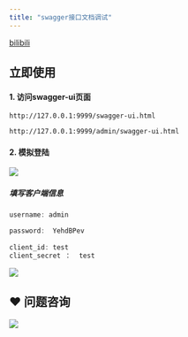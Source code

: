 ```yaml
---
title: "swagger接口文档调试"
---
```


[bilibili](https://player.bilibili.com/player.html?bvid=BV12t411B7e9&p=5&page=5&autoplay=0)

## 立即使用


#### 1. 访问swagger-ui页面
```shell
http://127.0.0.1:9999/swagger-ui.html
```

```shell
http://127.0.0.1:9999/admin/swagger-ui.html
```



#### 2. 模拟登陆


![](https://cdn.nlark.com/yuque/0/2020/png/283679/1601182554167-bb3a82f8-d403-4d0d-8b96-1fbca6aa17e0.png)



##### 填写客户端信息


```java
username: admin

password:  YehdBPev  
    
client_id: test
client_secret ：  test
```





![](https://minio.pigx.vip/oss/1638682863.png)





## ❤  问题咨询
![](https://cdn.nlark.com/yuque/0/2022/gif/283679/1662563973685-c22e9831-db66-42b5-973f-886d25d1e0e7.gif)

